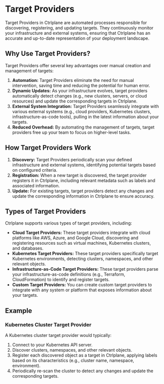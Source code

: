 # Target Providers

Target Providers in Ctrlplane are automated processes responsible for discovering,
registering, and updating targets. They continuously monitor your
infrastructure and external systems, ensuring that Ctrlplane has an accurate and
up-to-date representation of your deployment landscape.

## Why Use Target Providers?

Target Providers offer several key advantages over manual creation and management of
targets:

1. **Automation:** Target Providers eliminate the need for manual intervention, saving
   time and reducing the potential for human error.
2. **Dynamic Updates:** As your infrastructure evolves, target providers automatically
   detect changes (e.g., new clusters, servers, or cloud resources) and update
   the corresponding targets in Ctrlplane.
3. **External System Integration:** Target Providers seamlessly integrate with various
   external systems (e.g., cloud providers, Kubernetes clusters,
   infrastructure-as-code tools), pulling in the latest information about your
   targets.
4. **Reduced Overhead:** By automating the management of targets,
   target providers free up your team to focus on higher-level tasks.

## How Target Providers Work

1. **Discovery:** Target Providers periodically scan your defined infrastructure and
   external systems, identifying potential targets based on
   configured criteria.
2. **Registration:** When a new target is discovered, the target provider
   registers it in Ctrlplane, including relevant metadata such as labels and
   associated information.
3. **Update:** For existing targets, target providers detect any changes and
   update the corresponding information in Ctrlplane to ensure accuracy.

## Types of Target Providers

Ctrlplane supports various types of target providers, including:

- **Cloud Target Providers:** These target providers integrate with cloud platforms
  like AWS, Azure, and Google Cloud, discovering and registering resources such
  as virtual machines, Kubernetes clusters, and databases.
- **Kubernetes Target Providers:** These target providers specifically target Kubernetes
  environments, detecting clusters, namespaces, and other relevant objects.
- **Infrastructure-as-Code Target Providers:** These target providers parse your
  infrastructure-as-code definitions (e.g., Terraform, CloudFormation) to
  identify and register targets.
- **Custom Target Providers:** You can create custom target providers to integrate with any
  system or platform that exposes information about your targets.

## Example

### Kubernetes Cluster Target Provider

A Kubernetes cluster target provider would typically:

1. Connect to your Kubernetes API server.
2. Discover clusters, namespaces, and other relevant objects.
3. Register each discovered object as a target in Ctrlplane, applying
   labels based on its characteristics (e.g., cluster name, namespace,
   environment).
4. Periodically re-scan the cluster to detect any changes and update the
   corresponding targets.
